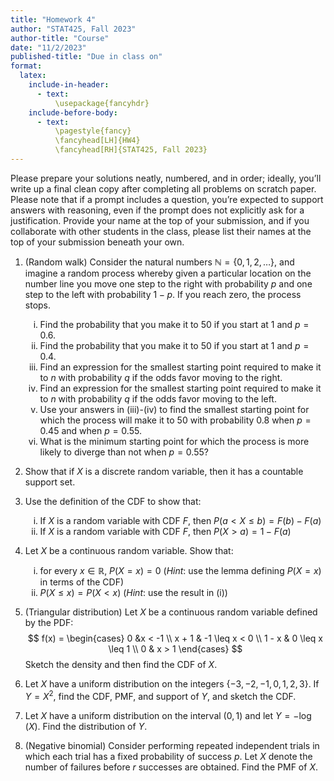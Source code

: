 ```yaml
---
title: "Homework 4"
author: "STAT425, Fall 2023"
author-title: "Course"
date: "11/2/2023"
published-title: "Due in class on"
format:
  latex:
    include-in-header:
      - text:
          \usepackage{fancyhdr}
    include-before-body:
      - text:
          \pagestyle{fancy}
          \fancyhead[LH]{HW4}
          \fancyhead[RH]{STAT425, Fall 2023}
---
```


Please prepare your solutions neatly, numbered, and in order; ideally, you'll write up a final clean copy after completing all problems on scratch paper. Please note that if a prompt includes a question, you're expected to support answers with reasoning, even if the prompt does not explicitly ask for a justification. Provide your name at the top of your submission, and if you collaborate with other students in the class, please list their names at the top of your submission beneath your own.

1.  (Random walk) Consider the natural numbers $\mathbb{N} = \{0, 1, 2, \dots\}$, and imagine a random process whereby given a particular location on the number line you move one step to the right with probability $p$ and one step to the left with probability $1 - p$. If you reach zero, the process stops.

    i.  Find the probability that you make it to 50 if you start at 1 and $p = 0.6$.
    ii. Find the probability that you make it to 50 if you start at 1 and $p = 0.4$.
    iii. Find an expression for the smallest starting point required to make it to $n$ with probability $q$ if the odds favor moving to the right.
    iv. Find an expression for the smallest starting point required to make it to $n$ with probability $q$ if the odds favor moving to the left.
    v.  Use your answers in (iii)-(iv) to find the smallest starting point for which the process will make it to 50 with probability $0.8$ when $p=0.45$ and when $p = 0.55$.
    vi. What is the minimum starting point for which the process is more likely to diverge than not when $p = 0.55$?

2.  Show that if $X$ is a discrete random variable, then it has a countable support set.

3.  Use the definition of the CDF to show that:

    i.  If $X$ is a random variable with CDF $F$, then $P(a < X \leq b) = F(b) - F(a)$
    ii. If $X$ is a random variable with CDF $F$, then $P(X > a) = 1 - F(a)$

4.  Let $X$ be a continuous random variable. Show that:

    i.  for every $x \in \mathbb{R}$, $P(X = x) = 0$ (*Hint*: use the lemma defining $P(X = x)$ in terms of the CDF)
    ii. $P(X \leq x) = P(X < x)$ (*Hint*: use the result in (i))

5.  (Triangular distribution) Let $X$ be a continuous random variable defined by the PDF: $$
    f(x) = \begin{cases}
      0 &x < -1 \\
      x + 1 & -1 \leq x < 0 \\
      1 - x & 0 \leq x \leq 1 \\
      0 & x > 1
    \end{cases}
    $$ Sketch the density and then find the CDF of $X$.

6.  Let $X$ have a uniform distribution on the integers $\{-3, -2, -1, 0, 1, 2, 3\}$. If $Y = X^2$, find the CDF, PMF, and support of $Y$, and sketch the CDF.

7.  Let $X$ have a uniform distribution on the interval $(0, 1)$ and let $Y = -\log(X)$. Find the distribution of $Y$.

8.  (Negative binomial) Consider performing repeated independent trials in which each trial has a fixed probability of success $p$. Let $X$ denote the number of failures before $r$ successes are obtained. Find the PMF of $X$.
